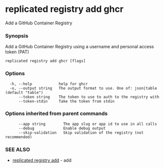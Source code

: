 # replicated registry add ghcr

Add a GitHub Container Registry

### Synopsis

Add a GitHub Container Registry using a username and personal access token (PAT)

```
replicated registry add ghcr [flags]
```

### Options

```
  -h, --help            help for ghcr
  -o, --output string   The output format to use. One of: json|table (default "table")
      --token string    The token to use to auth to the registry with
      --token-stdin     Take the token from stdin
```

### Options inherited from parent commands

```
      --app string        The app slug or app id to use in all calls
      --debug             Enable debug output
      --skip-validation   Skip validation of the registry (not recommended)
```

### SEE ALSO

* [replicated registry add](replicated-cli-registry-add)	 - add

